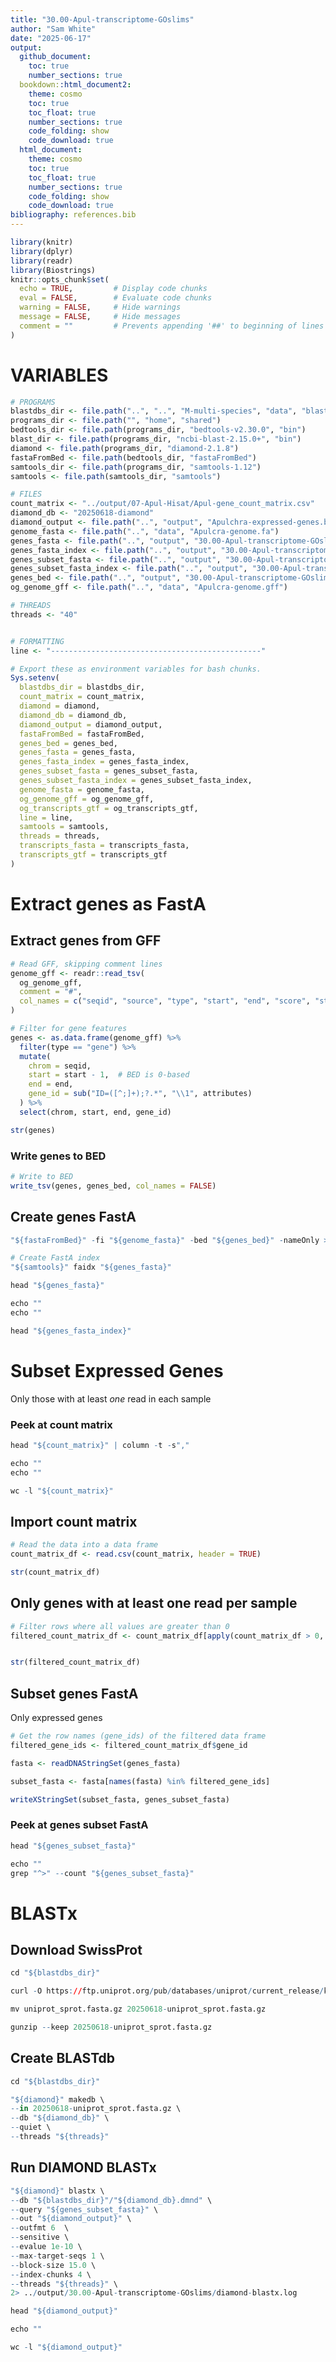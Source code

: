 ```yaml
---
title: "30.00-Apul-transcriptome-GOslims"
author: "Sam White"
date: "2025-06-17"
output: 
  github_document:
    toc: true
    number_sections: true
  bookdown::html_document2:
    theme: cosmo
    toc: true
    toc_float: true
    number_sections: true
    code_folding: show
    code_download: true
  html_document:
    theme: cosmo
    toc: true
    toc_float: true
    number_sections: true
    code_folding: show
    code_download: true
bibliography: references.bib
---
```


```r
library(knitr)
library(dplyr)
library(readr)
library(Biostrings)
knitr::opts_chunk$set(
  echo = TRUE,         # Display code chunks
  eval = FALSE,        # Evaluate code chunks
  warning = FALSE,     # Hide warnings
  message = FALSE,     # Hide messages
  comment = ""         # Prevents appending '##' to beginning of lines in code output
)
```


# VARIABLES

```r
# PROGRAMS
blastdbs_dir <- file.path("..", "..", "M-multi-species", "data", "blastdbs")
programs_dir <- file.path("", "home", "shared")
bedtools_dir <- file.path(programs_dir, "bedtools-v2.30.0", "bin")
blast_dir <- file.path(programs_dir, "ncbi-blast-2.15.0+", "bin")
diamond <- file.path(programs_dir, "diamond-2.1.8")
fastaFromBed <- file.path(bedtools_dir, "fastaFromBed")
samtools_dir <- file.path(programs_dir, "samtools-1.12")
samtools <- file.path(samtools_dir, "samtools")

# FILES
count_matrix <- "../output/07-Apul-Hisat/Apul-gene_count_matrix.csv"
diamond_db <- "20250618-diamond"
diamond_output <- file.path("..", "output", "Apulchra-expressed-genes.blastx.outfmt6")
genome_fasta <- file.path("..", "data", "Apulcra-genome.fa")
genes_fasta <- file.path("..", "output", "30.00-Apul-transcriptome-GOslims", "Apulchra-genes.fasta")
genes_fasta_index <- file.path("..", "output", "30.00-Apul-transcriptome-GOslims", "Apulchra-genes.fasta.fai")
genes_subset_fasta <- file.path("..", "output", "30.00-Apul-transcriptome-GOslims", "Apulchra-subset-genes.fasta")
genes_subset_fasta_index <- file.path("..", "output", "30.00-Apul-transcriptome-GOslims", "Apulchra-subset-genes.fasta.fai")
genes_bed <- file.path("..", "output", "30.00-Apul-transcriptome-GOslims", "Apulchra-genes.bed")
og_genome_gff <- file.path("..", "data", "Apulcra-genome.gff")

# THREADS
threads <- "40"


# FORMATTING
line <- "-----------------------------------------------"

# Export these as environment variables for bash chunks.
Sys.setenv(
  blastdbs_dir = blastdbs_dir,
  count_matrix = count_matrix,
  diamond = diamond,
  diamond_db = diamond_db,
  diamond_output = diamond_output,
  fastaFromBed = fastaFromBed,
  genes_bed = genes_bed,
  genes_fasta = genes_fasta,
  genes_fasta_index = genes_fasta_index,
  genes_subset_fasta = genes_subset_fasta,
  genes_subset_fasta_index = genes_subset_fasta_index,
  genome_fasta = genome_fasta,
  og_genome_gff = og_genome_gff,
  og_transcripts_gtf = og_transcripts_gtf,
  line = line,
  samtools = samtools,
  threads = threads,
  transcripts_fasta = transcripts_fasta,
  transcripts_gtf = transcripts_gtf
)
```

# Extract genes as FastA

## Extract genes from GFF
```r

# Read GFF, skipping comment lines
genome_gff <- readr::read_tsv(
  og_genome_gff,
  comment = "#",
  col_names = c("seqid", "source", "type", "start", "end", "score", "strand", "phase", "attributes")
)

# Filter for gene features
genes <- as.data.frame(genome_gff) %>%
  filter(type == "gene") %>%
  mutate(
    chrom = seqid,
    start = start - 1,  # BED is 0-based
    end = end,
    gene_id = sub("ID=([^;]+);?.*", "\\1", attributes)
  ) %>%
  select(chrom, start, end, gene_id)

str(genes)
```

### Write genes to BED
```r
# Write to BED
write_tsv(genes, genes_bed, col_names = FALSE)
```

## Create genes FastA

```r

"${fastaFromBed}" -fi "${genome_fasta}" -bed "${genes_bed}" -nameOnly > "${genes_fasta}"

# Create FastA index
"${samtools}" faidx "${genes_fasta}"

head "${genes_fasta}"

echo ""
echo ""

head "${genes_fasta_index}"
```
# Subset Expressed Genes

Only those with at least _one_ read in each sample

### Peek at count matrix

```r
head "${count_matrix}" | column -t -s","

echo ""
echo ""

wc -l "${count_matrix}"
```


## Import count matrix
```r

# Read the data into a data frame
count_matrix_df <- read.csv(count_matrix, header = TRUE)

str(count_matrix_df)
```

## Only genes with at least one read per sample
```r
# Filter rows where all values are greater than 0
filtered_count_matrix_df <- count_matrix_df[apply(count_matrix_df > 0, 1, all), ]


str(filtered_count_matrix_df)
```

## Subset genes FastA

Only expressed genes

```r
# Get the row names (gene_ids) of the filtered data frame
filtered_gene_ids <- filtered_count_matrix_df$gene_id

fasta <- readDNAStringSet(genes_fasta)

subset_fasta <- fasta[names(fasta) %in% filtered_gene_ids]

```

```r
writeXStringSet(subset_fasta, genes_subset_fasta)
```

### Peek at genes subset FastA
```r
head "${genes_subset_fasta}"

echo ""
grep "^>" --count "${genes_subset_fasta}"
```

# BLASTx

## Download SwissProt
```r
cd "${blastdbs_dir}"

curl -O https://ftp.uniprot.org/pub/databases/uniprot/current_release/knowledgebase/complete/uniprot_sprot.fasta.gz

mv uniprot_sprot.fasta.gz 20250618-uniprot_sprot.fasta.gz

gunzip --keep 20250618-uniprot_sprot.fasta.gz
```

## Create BLASTdb
```r
cd "${blastdbs_dir}"

"${diamond}" makedb \
--in 20250618-uniprot_sprot.fasta.gz \
--db "${diamond_db}" \
--quiet \
--threads "${threads}"
```

## Run DIAMOND BLASTx
```r
"${diamond}" blastx \
--db "${blastdbs_dir}"/"${diamond_db}.dmnd" \
--query "${genes_subset_fasta}" \
--out "${diamond_output}" \
--outfmt 6  \
--sensitive \
--evalue 1e-10 \
--max-target-seqs 1 \
--block-size 15.0 \
--index-chunks 4 \
--threads "${threads}" \
2> ../output/30.00-Apul-transcriptome-GOslims/diamond-blastx.log

head "${diamond_output}"

echo ""

wc -l "${diamond_output}"
```